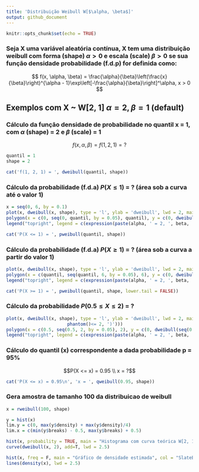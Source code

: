 ```yaml
---
title: 'Distribuição Weibull W[$\alpha, \beta$]'
output: github_document
---
```


```r
knitr::opts_chunk$set(echo = TRUE)
```

### Seja X uma variável aleatória contínua, X tem uma distribuição weibull com forma (shape) $\alpha > 0$ e escala (scale) $\beta > 0$ se sua função densidade probabilidade (f.d.p) for definida como:

$$ f(x, \alpha, \beta) =  \frac{\alpha}{\beta}\left(\frac{x}{\beta}\right)^{\alpha - 1}\exp\left[-\frac{\alpha}{\beta}\right]^\alpha, x > 0 $$

## Exemplos com X ~ W[2, 1] $\alpha = 2, \beta = 1$ (default)

### Cálculo da função densidade de probabilidade no quantil x = 1, com $\alpha$ (shape) = 2 e $\beta$ (scale) = 1

$$ f(x, \alpha, \beta) = f(1, 2, 1) = ?$$

```r
quantil = 1
shape = 2
```

```r
cat('f(1, 2, 1) = ', dweibull(quantil, shape))
```

### Cálculo da probabilidade (f.d.a) $P(X \leq 1)$ = ? (área sob a curva até o valor 1)

```r
x = seq(0, 6, by = 0.1)
plot(x, dweibull(x, shape), type = 'l', ylab = 'dweibull', lwd = 2, main = expression(paste('P(X', phantom()<= 1, ')')))
polygon(x = c(0, seq(0, quantil, by = 0.05), quantil), y = c(0, dweibull(seq(0, quantil, by = 0.05), shape), 0), col = 'SlateBlue1')
legend("topright", legend = c(expression(paste(alpha, ' = 2, ', beta, ' = 1'))), lty=1, col=c('black'), lwd=2, bty="n")
```

```r
cat('P(X <= 1) = ', pweibull(quantil, shape))
```

### Cálculo da probabilidade (f.d.a) $P(X \geq 1)$ = ? (área sob a curva a partir do valor 1)

```r
plot(x, dweibull(x, shape), type = 'l', ylab = 'dweibull', lwd = 2, main = expression(paste('P(X', phantom()>= 1, ')')))
polygon(x = c(quantil, seq(quantil, 6, by = 0.05), 6), y = c(0, dweibull(seq(quantil, 6, by = 0.05), shape), 0), col = 'SlateBlue1')
legend("topright", legend = c(expression(paste(alpha, ' = 2, ', beta, ' = 1'))), lty=1, col=c('black'), lwd=2, bty="n")
```

```r
cat('P(X >= 1) = ', pweibull(quantil, shape, lower.tail = FALSE))
```

### Cálculo da probabilidade $P(0.5 \leq X \leq 2)$ = ?

```r
plot(x, dweibull(x, shape), type = 'l', ylab = 'dweibull', lwd = 2, main = expression(paste('P(', 0.5 <= X,
                       phantom()<= 2, ')')))
polygon(x = c(0.5, seq(0.5, 2, by = 0.05), 2), y = c(0, dweibull(seq(0.5, 2, by = 0.05), shape), 0), col = 'SlateBlue1')
legend("topright", legend = c(expression(paste(alpha, ' = 2, ', beta, ' = 1'))), lty=1, col=c('black'), lwd=2, bty="n")
```

### Cálculo do quantil (x) correspondente a dada probabilidade p = 95%
$$P(X <= x) = 0.95 \\
     x = ?$$
```r
cat('P(X <= x) = 0.95\n', 'x = ', qweibull(0.95, shape))
```

### Gera amostra de tamanho 100 da distribuicao de weibull

```r
x = rweibull(100, shape)
```

```r
y = hist(x)
lim.y = c(0, max(y$density) + max(y$density)/4)
lim.x = c(min(y$breaks) - 0.5, max(y$breaks) + 0.5)
```

```r
hist(x, probability = TRUE, main = "Histograma com curva teórica W[2, 1]", col = "SlateBlue1", xlim = lim.x, ylim = lim.y) 
curve(dweibull(x, 2), add=T, lwd = 2.5)

hist(x, freq = F, main = "Gráfico de densidade estimada", col = "SlateBlue1", xlim = lim.x, ylim = lim.y)
lines(density(x), lwd = 2.5)
```